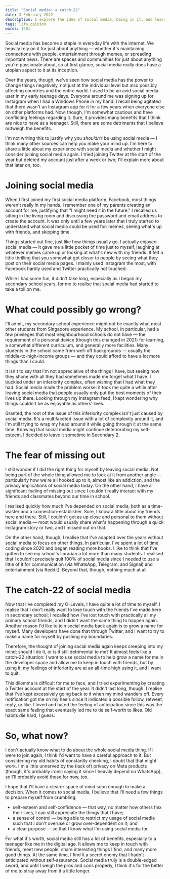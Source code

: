```yaml
---
title: "Social media: a catch-22"
date: 3 February 2022
description: I explore the idea of social media, being in it, and leaving it as a teenager.
tags: life,opinion
words: 1481
---
```


Social media has become a staple in everyday life with the internet. We heavily rely on it for just about anything — whether it's maintaining connections with people, entertainment through memes, or spreading important news. There are spaces and communities for just about anything you're passionate about, so at first glance, social media really does have a utopian aspect to it at its inception.

Over the years, though, we've seen how social media has the power to change things negatively, not just at the individual level but also possibly affecting countries and the entire world. I used to be an avid social media user in my early teenage days. Everyone around me was signing up for Instagram when I had a Windows Phone in my hand. I recall being agitated that there wasn't an Instagram app for it for a few years when everyone else on other platforms had. Now, though, I'm somewhat cautious and have conflicting feelings regarding it. Sure, it provides many benefits that I think are nice to have as a teenager. Still, there are some detriments that I believe outweigh the benefits.

I'm not writing this to justify why you *shouldn't* be using social media — I think many other sources can help you make your mind up. I'm here to share a little about my experience with social media and whether I might consider joining social media again. I tried joining Twitter at the start of the year but deleted my account just after a week or two; I'll explain more about that later on, too.

# Joining social media

When I first joined my first social media platform, Facebook, most things weren't really in my hands. I remember one of my parents creating an account for me, justifying that "I might need it in the future." I recalled us sitting in the living room and discussing the password and email address to create the account. It was only until a few years later that I truly started to understand what social media could be used for: memes, seeing what's up with friends, and skipping time.

Things started out fine, just like how things usually go. I actually enjoyed social media — it gave me a little pocket of time just to myself, laughing at whatever memes came up or looking at what's new with my friends. It felt a little thrilling that you somewhat got closer to people by seeing what they post on their social media pages. I mainly used Instagram the most, with Facebook hardly used and Twitter practically not touched.

While I had some fun, it didn't take long, especially as I began my secondary school years, for me to realise that social media had started to take a toll on me.

# What could possibly go wrong?

I'll admit, my secondary school experience might not be exactly what most other students from Singapore experience. My school, in particular, had a few privileges that most neighbourhood schools do not have — the requirement of a personal device (though this changed in 2021) for learning, a somewhat different curriculum, and generally more facilities. Many students in the school came from well-off backgrounds — usually the middle-to-high-income groups — and they could afford to have a lot more things than I could.

It isn't to say that I'm not appreciative of the things I have, but seeing how they shone with all they had sometimes made me forget what I have. I buckled under an inferiority complex, often wishing that I had what they had. Social media made the problem worse: it took me quite a while after leaving social media that people usually only put the best moments of their lives up there. Looking through my Instagram feed, I kept wondering why things couldn't be as enjoyable as others' lives.

Granted, the root of the issue of this inferiority complex isn't just caused by social media. It's a multifaceted issue with a lot of complexity around it, and I'm still trying to wrap my head around it while going through it at the same time. Knowing that social media might continue deteriorating my self-esteem, I decided to leave it sometime in Secondary 2.

# The fear of missing out

I still wonder if I did the right thing for myself by leaving social media. Not being part of the whole thing allowed me to look at it from another angle — particularly how we're all hooked up to it, almost like an addiction, and the privacy implications of social media today. On the other hand, I have a significant feeling of missing out since I couldn't really interact with my friends and classmates beyond our time in school.

I realised quickly how much I've depended on social media, both as a time-waster and a connection-establisher. Sure, I know a little about my friends here and there. Still, I couldn't get as up close and personal to them without social media — most would usually share what's happening through a quick Instagram story or two, and I missed out on that.

On the other hand, though, I realise that I've adapted over the years without social media to focus on other things. In particular, I've spent a lot of time coding since 2020 and began reading more books. I like to think that I've gotten to see my school's librarian a lot more than many students. I realised that I couldn't precisely quit 100% of social media since I needed to use a little of it for communication (via WhatsApp, Telegram, and Signal) and entertainment (via Reddit). Beyond that, though, nothing much at all.

# The catch-22 of social media

Now that I've completed my O-Levels, I have quite a lot of time to myself. I realise that I don't really want to lose touch with the friends I've made here in secondary school; I recalled how I've lost touch with practically all my primary school friends, and I didn't want the same thing to happen again. Another reason I'd like to join social media back again is to grow a name for myself. Many developers have done that through Twitter, and I want to try to make a name for myself by pushing my boundaries.

Therefore, the thought of joining social media again keeps creeping into my mind; should I do it, or is it still detrimental to me? It almost feels like a catch-22 situation: I want to use social media to help grow a name for me in the developer space and allow me to keep in touch with friends, but by using it, my feelings of inferiority are at an all-time high using it, and I want to quit.

This dilemma is difficult for me to face, and I tried experimenting by creating a Twitter account at the start of the year. It didn't last long, though. I realise that I've kept excessively going back to it when my mind wanders off. Every notification got me on my heels since it indicated a possible follow, retweet, reply, or like. I loved and hated the feeling of anticipation since this was the exact same feeling that eventually led me to tie self-worth to likes. Old habits die hard, I guess.

# So, what now?

I don't actually know what to do about the whole social media thing. If I were to join again, I think I'd want to have a careful approach to it. But considering my old habits of constantly checking, I doubt that that might work. I'm a little unnerved by the (lack of) privacy on Meta products (though, it's probably ironic saying it since I heavily depend on WhatsApp), so I'll probably avoid those for now, too.

I hope that I'll have a clearer space of mind soon enough to make a decision. When it comes to social media, I believe that I'll need a few things to prepare myself from crumbling:

- self-esteem and self-confidence — that way, no matter how others flex their lives, I can still appreciate the things that I have;
- a sense of control — being able to restrict my usage of social media such that I don't overuse or grow over-dependent on it; and
- a clear purpose — so that I know what I'm using social media for.

For what it's worth, social media still has a lot of benefits, especially to a teenager like me in the digital age. It allows me to keep in touch with friends, meet new people, share interesting things I find, and many more good things. At the same time, I find it a secret enemy that I hadn't anticipated without self-assurance. Social media truly is a double-edged sword, and until I weigh the pros and cons properly, I think it's for the better of me to stray away from it a little longer.
